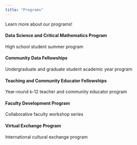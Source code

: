 ```yaml
---
title: "Programs"
---
```


Learn more about our programs!

#### Data Science and Critical Mathematics Program
| High school student summer program

#### Community Data Fellowships
| Undergraduate and graduate student academic year program

#### Teaching and Community Educator Fellowships
| Year-round k-12 teacher and community educator program

#### Faculty Development Program
| Collaborative faculty workshop series

#### Virtual Exchange Program
| International cultural exchange program